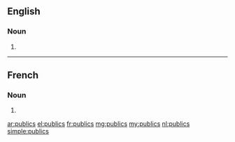 {{also|públics}}
==English==

===Noun===
{{head|en|plural}}

# {{plural of|public|lang=en}}

----

==French==

===Noun===
{{head|fr|plural|g=m-p}}

# {{plural of|public|lang=fr}}

[[ar:publics]]
[[el:publics]]
[[fr:publics]]
[[mg:publics]]
[[my:publics]]
[[nl:publics]]
[[simple:publics]]